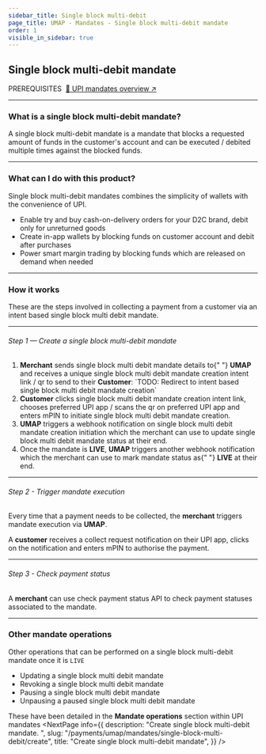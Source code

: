 ```yaml
---
sidebar_title: Single block multi-debit
page_title: UMAP - Mandates - Single block multi-debit mandate
order: 1
visible_in_sidebar: true
---
```


## Single block multi-debit mandate

<Text size="small" weight="600">
    PREREQUISITES&nbsp;
</Text>
<a href="/payments/umap/mandates">🌟 UPI mandates overview ↗</a>

<hr class="primary" />

### What is a single block multi-debit mandate?

A single block multi-debit mandate is a mandate that blocks a requested amount of funds in the customer's account and can be executed / debited multiple times against the blocked funds.

<hr class="primary" />

### What can I do with this product?

Single block multi-debit mandates combines the simplicity of wallets with the convenience of UPI.

-   Enable try and buy cash-on-delivery orders for your D2C brand, debit only for unreturned goods
-   Create in-app wallets by blocking funds on customer account and debit after purchases
-   Power smart margin trading by blocking funds which are released on demand when needed

<hr class="primary" />

### How it works

These are the steps involved in collecting a payment from a customer via an intent based single block multi debit mandate.

<hr class="tertiary" />

###### Step 1 — Create a single block multi-debit mandate

<ol>
    <li>
        <b>Merchant</b> sends single block multi debit mandate details to{" "}
        <b>UMAP</b> and receives a unique single block multi debit mandate
        creation intent link / qr to send to their <b>Customer</b>: `TODO:
        Redirect to intent based single block multi debit mandate creation`
    </li>
    <li>
        <b>Customer</b> clicks single block multi debit mandate creation intent
        link, chooses preferred UPI app / scans the qr on preferred UPI app and
        enters mPIN to initiate single block multi debit mandate creation.
    </li>
    <li>
        <b>UMAP</b> triggers a webhook notification on single block multi debit
        mandate creation initiation which the merchant can use to update single
        block multi debit mandate status at their end.
    </li>
    <li>
        Once the mandate is <b>LIVE</b>, <b>UMAP</b> triggers another webhook
        notification which the merchant can use to mark mandate status as{" "}
        <b>LIVE</b> at their end.
    </li>
</ol>

<hr class="tertiary" />

###### Step 2 - Trigger mandate execution

Every time that a payment needs to be collected, the **merchant** triggers mandate execution via **UMAP**.

A **customer** receives a collect request notification on their UPI app, clicks on the notification and enters mPIN to authorise the payment.

<hr class="tertiary" />

###### Step 3 - Check payment status

A **merchant** can use check payment status API to check payment statuses
associated to the mandate.

<hr class="primary" />

### Other mandate operations

Other operations that can be performed on a single block multi-debit mandate once it is `LIVE`
<Text>
    <ul>
        <li>Updating a single block multi debit mandate</li>
        <li>Revoking a single block multi debit mandate</li>
        <li>Pausing a single block multi debit mandate</li>
        <li>Unpausing a paused single block multi debit mandate</li>
    </ul>
</Text>

These have been detailed in the <b>Mandate operations</b> section within UPI mandates
<NextPage
    info={{
        description: "Create single block multi-debit mandate.  ",
        slug: "/payments/umap/mandates/single-block-multi-debit/create",
        title: "Create single block multi-debit mandate",
    }}
/>
